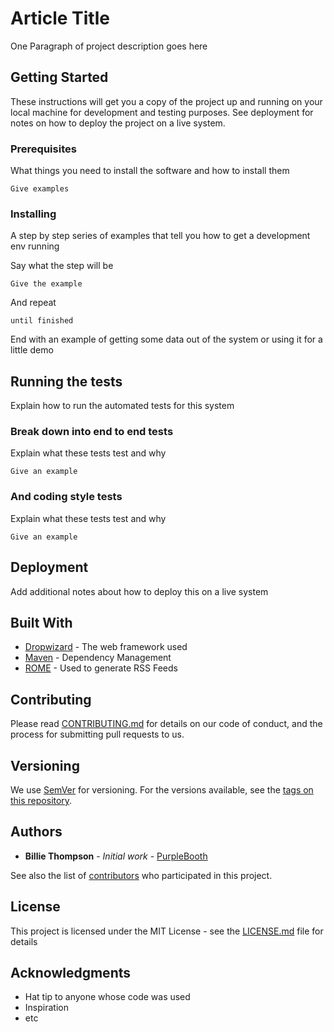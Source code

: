 # Article Title

One Paragraph of project description goes here

## Getting Started

These instructions will get you a copy of the project up and running on your local machine for development and testing purposes. See deployment for notes on how to deploy the project on a live system.

### Prerequisites

What things you need to install the software and how to install them

```
Give examples
```

### Installing

A step by step series of examples that tell you how to get a development env running

Say what the step will be

```
Give the example
```

And repeat

```
until finished
```

End with an example of getting some data out of the system or using it for a little demo

## Running the tests

Explain how to run the automated tests for this system

### Break down into end to end tests

Explain what these tests test and why

```
Give an example
```

### And coding style tests

Explain what these tests test and why

```
Give an example
```

## Deployment

Add additional notes about how to deploy this on a live system

## Built With

* [Dropwizard](http://www.dropwizard.io/1.0.2/docs/) - The web framework used
* [Maven](https://maven.apache.org/) - Dependency Management
* [ROME](https://rometools.github.io/rome/) - Used to generate RSS Feeds

## Contributing

Please read [CONTRIBUTING.md](https://gist.github.com/PurpleBooth/b24679402957c63ec426) for details on our code of conduct, and the process for submitting pull requests to us.

## Versioning

We use [SemVer](http://semver.org/) for versioning. For the versions available, see the [tags on this repository](https://github.com/your/project/tags). 

## Authors

* **Billie Thompson** - *Initial work* - [PurpleBooth](https://github.com/PurpleBooth)

See also the list of [contributors](https://github.com/your/project/contributors) who participated in this project.

## License

This project is licensed under the MIT License - see the [LICENSE.md](#) file for details

## Acknowledgments

* Hat tip to anyone whose code was used
* Inspiration
* etc
